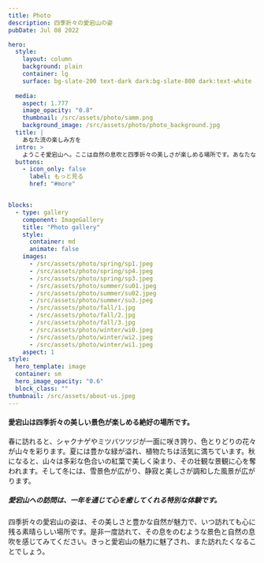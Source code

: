 ```yaml
---
title: Photo
description: 四季折々の愛宕山の姿
pubDate: Jul 08 2022

hero:
  style:
    layout: column
    background: plain
    container: lg
    surface: bg-slate-200 text-dark dark:bg-slate-800 dark:text-white
    
  media:
    aspect: 1.777
    image_opacity: "0.8"
    thumbnail: /src/assets/photo/samm.png
    background_image: /src/assets/photo/photo_background.jpg
  title: |
    あなた流の楽しみ方を
  intro: >
    ようこそ愛宕山へ。ここは自然の息吹と四季折々の美しさが楽しめる場所です。あなたならではの愛宕山の楽しみ方を見つけて、心からリラックスして楽しんでください。
  buttons:
    - icon_only: false
      label: もっと見る
      href: "#more"


blocks:
  - type: gallery
    component: ImageGallery
    title: "Photo gallery"
    style:
      container: md
      animate: false
    images:
      - /src/assets/photo/spring/sp1.jpeg
      - /src/assets/photo/spring/sp4.jpeg
      - /src/assets/photo/spring/sp3.jpeg
      - /src/assets/photo/summer/su01.jpeg
      - /src/assets/photo/summer/su02.jpeg
      - /src/assets/photo/summer/su3.jpeg
      - /src/assets/photo/fall/1.jpg
      - /src/assets/photo/fall/2.jpg
      - /src/assets/photo/fall/3.jpg
      - /src/assets/photo/winter/wi0.jpeg
      - /src/assets/photo/winter/wi2.jpeg
      - /src/assets/photo/winter/wi1.jpeg
    aspect: 1
style:
  hero_template: image
  container: sm
  hero_image_opacity: "0.6"
  block_class: "" 
thumbnail: /src/assets/about-us.jpeg
---
```


#### 愛宕山は四季折々の美しい景色が楽しめる絶好の場所です。
春に訪れると、シャクナゲやミツバツツジが一面に咲き誇り、色とりどりの花々が山々を彩ります。夏には豊かな緑が溢れ、植物たちは活気に満ちています。秋になると、山々は多彩な色合いの紅葉で美しく染まり、その壮観な景観に心を奪われます。そして冬には、雪景色が広がり、静寂と美しさが調和した風景が広がります。

##### 愛宕山への訪問は、一年を通じて心を癒してくれる特別な体験です。
四季折々の愛宕山の姿は、その美しさと豊かな自然が魅力で、いつ訪れても心に残る素晴らしい場所です。是非一度訪れて、その息をのむような景色と自然の息吹を感じてみてください。きっと愛宕山の魅力に魅了され、また訪れたくなることでしょう。